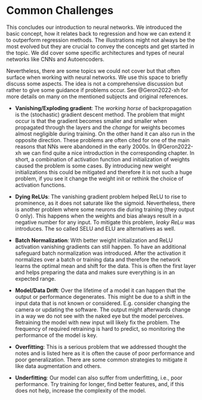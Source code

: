 # Common Challenges {#sec-nn-further}

This concludes our introduction to neural networks.
We introduced the basic concept, how it relates back to regression and how we can extend it to outperform regression methods. 
The illustrations might not always be the most evolved but they are crucial to convey the concepts and get started in the topic.
We did cover some specific architectures and types of neural networks like CNNs and Autoencoders.

Nevertheless, there are some topics we could not cover but that often surface when working with neural networks.
We use this space to briefly discuss some aspects.
The idea is not a comprehensive discussion but rather to give some guidance if problems occur. 
See @Geron2022-xh for more details on many on the mentioned subjects and original references.

- **Vanishing/Exploding gradient**: The _working horse_ of backpropagation is the (stochastic) gradient descent method.
The problem that might occur is that the gradient becomes smaller and smaller when propagated through the layers and the _change_ for weights becomes almost negligible during training.
On the other hand it can also run in the opposite direction.
These problems are often cited for one of the main reasons that NNs were abandoned in the early 2000s.
In @Geron2022-xh we can find quite a nice introduction in the corresponding chapter. 
In short, a combination of activation function and initialization of weights caused the problem is some cases.
By introducing new weight initializations this could be mitigated and therefore it is not such a huge problem, if you see it change the weight init or rethink the choice of activation functions.

- **Dying ReLUs**: The vanishing gradient problem helped ReLU to rise to prominence, as it does not saturate like the sigmoid.
Nevertheless, there is another problem where some neurons die during training (they output 0 only).
This happens when the weights and bias always result in a negative number for any input.
To mitigate this problem, _leaky ReLu_ was introduces.
The so called SELU and ELU are alternatives as well.

- **Batch Normalization**: With better weight initialization and ReLU activation vanishing gradients can still happen.
To have an additional safeguard batch normalization was introduced.
After the activation it normalizes over a batch or training data and therefore the network learns the optimal mean and shift for the data.
This is often the first layer and helps preparing the data and makes sure everything is in an expected range.

- **Model/Data Drift**: Over the lifetime of a model it can happen that the output or performance degenerates.
This might be due to a shift in the input data that is not known or considered.
E.g. consider changing the camera or updating the software.
The output might afterwards change in a way we do not see with the naked eye but the model perceives.
Retraining the model with new input will likely fix the problem.
The frequency of required retraining is hard to predict, so monitoring the performance of the model is key.

- **Overfitting**: This is a serious problem that we addressed thought the notes and is listed here as it is often the cause of poor performance and poor generalization.
There are some common strategies to mitigate it like data augmentation and others. 

- **Underfitting**: Our model can also suffer from underfitting, i.e., poor performance.
Try training for longer, find better features, and, if this does not help, increase the complexity of the model.
